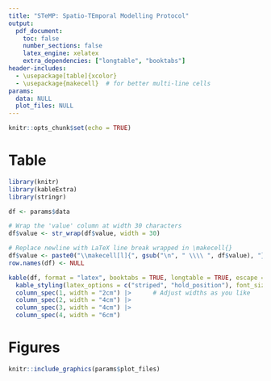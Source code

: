 ```yaml
---
title: "STeMP: Spatio-TEmporal Modelling Protocol"
output:
  pdf_document:
    toc: false
    number_sections: false
    latex_engine: xelatex
    extra_dependencies: ["longtable", "booktabs"]
header-includes:
  - \usepackage[table]{xcolor}
  - \usepackage{makecell}  # for better multi-line cells
params:
  data: NULL
  plot_files: NULL
---
```





```r
knitr::opts_chunk$set(echo = TRUE)
```


# Table
```r
library(knitr)
library(kableExtra)
library(stringr)

df <- params$data

# Wrap the 'value' column at width 30 characters
df$value <- str_wrap(df$value, width = 30)

# Replace newline with LaTeX line break wrapped in \makecell{}
df$value <- paste0("\\makecell[l]{", gsub("\n", " \\\\ ", df$value), "}")
row.names(df) <- NULL

kable(df, format = "latex", booktabs = TRUE, longtable = TRUE, escape = FALSE) |> 
  kable_styling(latex_options = c("striped", "hold_position"), font_size = 6) |>
  column_spec(1, width = "2cm") |>      # Adjust widths as you like
  column_spec(2, width = "4cm") |>
  column_spec(3, width = "4cm") |>
  column_spec(4, width = "6cm")

```

# Figures
```r
knitr::include_graphics(params$plot_files)
```


